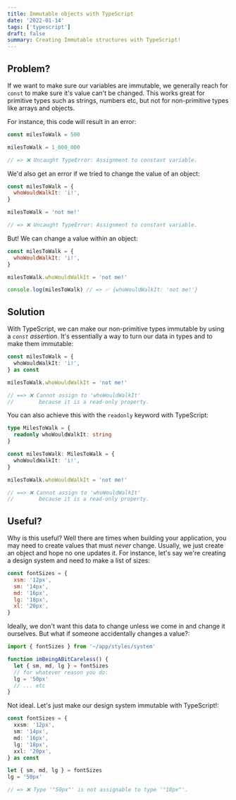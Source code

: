 ```yaml
---
title: Immutable objects with TypeScript
date: '2022-01-14'
tags: ['typescript']
draft: false
summary: Creating Immutable structures with TypeScript!
---
```


## Problem?

If we want to make sure our variables are immutable, we generally reach for `const` to make sure it's value can't be changed. This works great for primitive types such as strings, numbers etc, but not for non-primitive types like arrays and objects.

For instance, this code will result in an error:

```js
const milesToWalk = 500

milesToWalk = 1_000_000

// => ❌ Uncaught TypeError: Assignment to constant variable.
```

We'd also get an error if we tried to change the value of an object:

```js
const milesToWalk = {
  whoWouldWalkIt: 'i!',
}

milesToWalk = 'not me!'

// => ❌ Uncaught TypeError: Assignment to constant variable.
```

But! We can change a value within an object:

```js
const milesToWalk = {
  whoWouldWalkIt: 'i!',
}

milesToWalk.whoWouldWalkIt = 'not me!'

console.log(milesToWalk) // => ✅ {whoWouldWalkIt: 'not me!'}
```

## Solution

With TypeScript, we can make our non-primitive types immutable by using a _`const` assertion_. It's essentially a way to turn our data in types and to make them immutable:

```ts
const milesToWalk = {
  whoWouldWalkIt: 'i!',
} as const

milesToWalk.whoWouldWalkIt = 'not me!'

// ==> ❌ Cannot assign to 'whoWouldWalkIt'
//        because it is a read-only property.
```

You can also achieve this with the `readonly` keyword with TypeScript:

```ts
type MilesToWalk = {
  readonly whoWouldWalkIt: string
}

const milesToWalk: MilesToWalk = {
  whoWouldWalkIt: 'i!',
}

milesToWalk.whoWouldWalkIt = 'not me!'

// ==> ❌ Cannot assign to 'whoWouldWalkIt'
//        because it is a read-only property.
```

## Useful?

Why is this useful? Well there are times when building your application, you may need to create values that must _never_ change. Usually, we just create an object and hope no one updates it. For instance, let's say we're creating a design system and need to make a list of sizes:

```jsx
const fontSizes = {
  xsm: '12px',
  sm: '14px',
  md: '16px',
  lg: '18px',
  xl: '20px',
}
```

Ideally, we don't want this data to change unless we come in and change it ourselves. But what if someone accidentally changes a value?:

```jsx
import { fontSizes } from '~/app/styles/system'

function imBeingABitCareless() {
  let { sm, md, lg } = fontSizes
  // for whatever reason you do:
  lg = '50px'
  // ... etc
}
```

Not ideal. Let's just make our design system immutable with TypeScript!:

```ts
const fontSizes = {
  xxsm: '12px',
  sm: '14px',
  md: '16px',
  lg: '18px',
  xxl: '20px',
} as const

let { sm, md, lg } = fontSizes
lg = '50px'

// => ❌ Type '"50px"' is not assignable to type '"18px"'.
```
